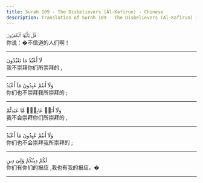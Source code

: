 ```yaml
---
title: Surah 109 - The Disbelievers (Al-Kafirun) - Chinese
description: Translation of Surah 109 - The Disbelievers (Al-Kafirun) in Chinese
---
```





<Aside type="quran" title="1">
قُلْ يَٰٓأَيُّهَا ٱلْكَٰفِرُونَ
</Aside>

<Aside type="reference" title="1">
你说：�不信道的人们啊！
</Aside>

---

<Aside type="quran" title="2">
لَآ أَعْبُدُ مَا تَعْبُدُونَ
</Aside>

<Aside type="reference" title="2">
我不崇拜你们所崇拜的 ,
</Aside>

---

<Aside type="quran" title="3">
وَلَآ أَنتُمْ عَٰبِدُونَ مَآ أَعْبُدُ
</Aside>

<Aside type="reference" title="3">
你们也不崇拜我所崇拜的 ;
</Aside>

---

<Aside type="quran" title="4">
وَلَآ أَنَا۠ عَابِدٌۭ مَّا عَبَدتُّمْ
</Aside>

<Aside type="reference" title="4">
我不会崇拜你们所崇拜的 ,
</Aside>

---

<Aside type="quran" title="5">
وَلَآ أَنتُمْ عَٰبِدُونَ مَآ أَعْبُدُ
</Aside>

<Aside type="reference" title="5">
你们也不会崇拜我所崇拜的 ;
</Aside>

---

<Aside type="quran" title="6">
لَكُمْ دِينُكُمْ وَلِىَ دِينِ
</Aside>

<Aside type="reference" title="6">
你们有你们的报应 ,我也有我的报应。�
</Aside>

---
